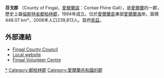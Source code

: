 {{Link style|time=2015-12-13T15:11:48+00:00}}
{{noteTA
|1=zh-cn:索茲;zh-tw:斯沃司;zh-hk:索茲;
}}
{{Infobox settlement
|settlement_type        = 郡
|name                   = 芬戈郡 
|other_name             = <small>''Fine Gall''</small>
|image_shield           =
|motto = ''Flúirse Talaimh is Mara''{{spaces|2}}<small>([[愛爾蘭語|愛爾蘭語]])</small><br/>"Abundance of Land and Sea"
|image_map              = Island of Ireland location map Fingal.svg
|area_total_km2         = 454.60
|seat_type              = [[郡治|郡治]]
|seat                   = [[斯沃司|斯沃司]]
|blank_name_sec1        = {{tsl|en|Vehicle registration plates of Ireland|愛爾蘭車輛牌照|車輛牌照}}
|blank_info_sec1        = D
|population_total       = 273051
|population_as_of       = 2011
|government_type        = [[:en:Fingal_County_Council|郡議會]]
|subdivision_type3      = 下議院
|subdivision_name3      = [[:en:Dublin_North_(Dáil_Éireann_constituency)|北都柏林]]<br>[[:en:Dublin_North–East_(Dáil_Éireann_constituency)|東北都柏林]]<br>[[:en:Dublin_North–West_(Dáil_Éireann_constituency)|西北都柏林]]<br>[[:en:Dublin_West_(Dáil_Éireann_constituency)|西都柏林]]
|subdivision_type4      = 歐盟議會
|subdivision_name4      = [[:en:Dublin_(European_Parliament_constituency)|都柏林]]
|subdivision_type       = [[世界地理索引|國家]]
|subdivision_name       = [[愛爾蘭共和國|愛爾蘭]]
|subdivision_type1      = [[愛爾蘭省份|省份]]
|subdivision_name1      = [[倫斯特省|倫斯特省]]
|website                = {{URL|www.fingal.ie}}
}}
'''芬戈郡''' （County of Fingal，[[愛爾蘭語|愛爾蘭語]]：Contae Fhine Gall），是[[愛爾蘭共和國|愛爾蘭]]的一郡，歷史上屬[[倫斯特省|倫斯特省]][[都柏林郡|都柏林郡]]，1994年成立。位於[[愛爾蘭島|愛爾蘭島]]東部[[愛爾蘭海|愛爾蘭海]]岸。面積448.07 km²，2006年人口239,813人。首府[[斯沃司|索茲]]。

== 外部連結 ==
* [http://www.fingalcoco.ie/ Fingal County Council] {{Wayback|url=http://www.fingalcoco.ie/ |date=20181125090816 }}
* [http://www.fingal.ie/ Local website] {{Wayback|url=http://www.fingal.ie/ |date=20181215225310 }}
* [http://www.volunteerfingal.ie/ Fingal Volunteer Centre] {{Wayback|url=http://www.volunteerfingal.ie/ |date=20181105110922 }}

{{commonscat}}
{{coord|display=title}}
{{愛爾蘭行政區劃}}
{{normdaten}}
{{DEFAULTSORT:Fingal}}
[[Category:芬戈郡|*]]
[[Category:都柏林郡|Category:都柏林郡]]
[[Category:愛爾蘭共和國的郡|Category:愛爾蘭共和國的郡]]
{{ireland-geo-stub}}